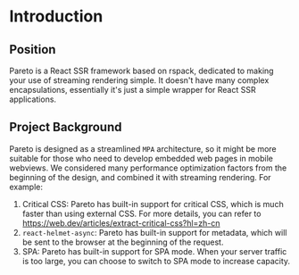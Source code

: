 # Introduction

## Position

Pareto is a React SSR framework based on rspack, dedicated to making your use of streaming rendering simple. It doesn't have many complex encapsulations, 
essentially it's just a simple wrapper for React SSR applications.

## Project Background

Pareto is designed as a streamlined `MPA` architecture, 
so it might be more suitable for those who need to develop embedded web pages in mobile webviews. 
We considered many performance optimization factors from the beginning of the design, and combined it with 
streaming rendering. For example:

1. Critical CSS: Pareto has built-in support for critical CSS, which is much faster than using external CSS. 
For more details, you can refer to https://web.dev/articles/extract-critical-css?hl=zh-cn
2. `react-helmet-async`: Pareto has built-in support for metadata, which will be sent to the browser at the beginning 
of the request.
3. SPA: Pareto has built-in support for SPA mode. When your server traffic is too large, you can 
choose to switch to SPA mode to increase capacity.